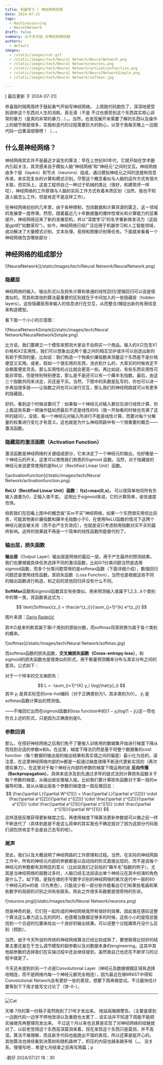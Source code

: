 ```yaml
---
title: 机器学习 | 神经网络初探
date: 2024-07-21
tags:
  - MachineLearning
  - NeuralNetwork
draft: false
summary: 从今天开始 对神经网络祛魅
authors:
  - default
images:
  - /static/images/cat.gif
  - /static/images/tech/Neural Network/NeuralNetwork.png
  - /static/images/tech/Neural Network/neurons.png
  - /static/images/tech/Neural Network/activationfunction.png
  - /static/images/tech/Neural Network/NeuralNetworkSimple.png
  - /static/images/tech/Neural Network/softmax.jpg

---
```


[ 最后更新 于 2024-07-21] 

恭喜我时隔两周终于鼓起勇气开始写神经网络。
上周跑代码跑伤了，深深地感受到调参这个东西对人生的消耗，真无语（不是
不过也感受到这个东西其实核心非常的暴力（是真的非常的暴力…），。当然，也发现展开来需要了解的东西以及操作上的细节倒是很多，实施和迭代的过程需要巨大的耐心，以至于我每天晚上一边跑代码一边重温琅琊榜！（…。

## 什么是神经网络？

神经网络其实并不是最近才诞生的算法：早在上世纪80年代，它就开始在学术圈内引起关注，其灵感来自于模拟人脑“神经网络”和”神经元“之间的交互。神经网络由多个层（layers）和节点（neurons）组成，通过模拟神经元之间的连接和信息传递，来实现复杂的计算和模式识别。尽管这个概念看似与人脑的运作方式有很大关联，但实际上，这是工程师自己一种过于机械的类比（很好，和建筑师一样哎），神经网络的工作原理与人脑的实际工作方式有着本质区别（当然，我也不知道人脑怎么工作，但是肯定不是这样工作）。

在神经网络初创的几年里，由于各种限制，包括数据和计算资源的匮乏，这一领域的发展曾一度停滞。然而，随着最近几十年数据量的爆炸性增长和计算能力的显著提升，神经网络迎来了新的发展契机，并以“深度学习”的名字重新焕发活力（这段是gpt的”如数家珍“）。如今，神经网络已经广泛应用于机器学习和人工智能领域，成功解决了大量模式识别、文本处理、音频和图像识别等任务。下面就来看看一个神经网络包含哪些部分：
## 神经网络的组成部分

![NeuralNetwork](/static/images/tech/Neural Network/NeuralNetwork.png) 

### 隐藏层

神经网络的输入、输出形式以及损失计算和普通的线性回归/逻辑回归可以说是很类似的。而其和其他的算法最重要的区别就在于中间加入的一些隐藏层（hidden layers）。这些隐藏层用来输入的信息进行在交互，从而整合/捕捉出新的有用信息来构造模型。

看下面一个小小的示意图：

![NeuralNetworkSimple](/static/images/tech/Neural Network/NeuralNetworkSimple.png) 

比方说，我们要建立一个模型来预测大家会不会购买一个商品。输入的X只包含X1价格和X2实用性，我们可以想象出这两个量之间的相互交护或许可以创造出新的有助于预测的量，比如说：我们构造一个物美价廉指数来测量这个东西是不是价格便宜又实用。或者，假如一个很实用的东西，洗衣机什么的，大家买的时候肯定不会朝着便宜货去，那么实用性的占比就会更高一些。再比如说，有些东西实用性可能非常低，但是特别特别便宜，那么是不是还可以有一个薅羊毛指数。最后，由这三个指数共同来决定，买还是不买。当然，下图中的系数是乱写的，你也可以进一步再加很多层——让指数之间也可以进行交互，那么我们的神经网路就可以有更多的隐藏层。

好的，看到这个时候该要问了：如果每一个神经元对输入都仅仅进行线性计算，你上面这些系数一顿操作猛如虎最后不还是线性的吗（我一开始看的时候也充满了这样的疑问）。没错，每一个神经元对输入所进行不能是线性计算，而要对每个分解量的权重进行变化才有意义。这也就是为什么神经网路中有一个很重要的概念——激活函数。

### 隐藏层的激活函数（Activation Function）

激活函数是神经网络的关键组成部分，它来决定了一个神经元的输出，也好像是一个神经元的开关。这里可以使用我们熟悉的Sigmoid 函数。当然，对于隐藏层的神经元来说更常使用的是ReLU（Rectified Linear Unit）函数。

![activationfunction](/static/images/tech/Neural Network/activationfunction.png) 

**ReLU（Rectified Linear Unit）函数： f(x)=max⁡(0,x)，**  可以很简单地将所有负输入值置为0，正输入值不变。 这相比于sigmoid来说，它的计算简单，收敛速度也快。

倘若我们在回看上图中的概念版”买or不买”神经网络，如果一个东西很实用但比较贵，可能其物美价廉指数和薅羊毛指数小于0，在使用ReLU函数的情况下这两个神经元就会被关闭（而不会产生负效应），也就是说只考虑耐用指数对买不买的最终影响。这样的效果就不再是一个简单的线性函数所能替代的了。

### 输出层，损失函数

**输出层**（Output Layer）输出层是网络的最后一层，用于产生最终的预测结果。我们也要根据具体任务选择不同的激活函数，比如0/1分类问题当然是选用sigmoid函数，而多个分类问题常用的是softmax函数（下面详细介绍），数值回归问题还是使用线性函数。其损失函数（Loss Function），当然也是根据这些不同的输出函数进行构造，和之前的其他回归并没有什么不同。

**SoftMax**函数和sigmoid函数其实有些类似，用来预测输入值属于1,2,3...k个类别中的哪一类，其函数表达式为：

$$ \text{Softmax}(z_i) = \frac{e^{z_i}}{\sum_{j=1}^{k} e^{z_j}} $$

图片来源：[Dario Radečić](https://medium.com/@radecicdario?source=post_page-----a7e1bc3ad60--------------------------------)

其中Zi是来判断其属于第i个类别的原始分数，而softmax将其转换为属于各个类别的概率。

![softmax](/static/images/tech/Neural Network/softmax.jpg)


而softmax函数的损失函数，**交叉熵损失函数（Cross-entropy loss）**，和sigmoid的损失函数也是很类似的形式，用于衡量预测概率分布与真实分布之间的差异。公式如下： 

对于一个样本的交叉熵损失： 

$$ L = -\sum_{i=1}^{K} y_i \log(\hat{y}_i) $$其中 $y_i$ 是真实标签的one-hot编码（对于正确类别为1，其余类别为0）。 $\hat{y}_i$ 是softmax函数计算出的预测值。

——不难回忆出而在sigmoid函数的loss function中的$(1-y_i)log(1-\hat{y}_i)$这一项也符合上述的形式，只是因为正确类别是0。

### 参数回调

那么，在搭好神经网络之后我们免不了要接入训练用的数据集开始进行梯度下降从而找到合适的参数w和b。在这里，梯度下降法仍然是基于将整个数据集的cost function（每个数据的输出层的输出结果和真实值之间的偏差）最小化为目的，请注意，在这里神经网络内部的w都是一起通过梯度递降不断迭代更新实现的（再次感叹暴力）。在这里对于每个神经元内部的参数的梯度下降运用的是 **反向传播（Backpropagation）**。具体来说涉及到先通过求导的链式法则计算损失函数关于每个参数的梯度，从输出层反推输入层。比如我们要计算损失函数对于第一层的w偏导的值，就从从输出层各个参数的梯度值一路反推回去： $$ \frac{\partial L}{\partial W^{[1]}} = \frac{\partial L}{\partial a^{[2]}} \cdot \frac{\partial a^{[2]}}{\partial z^{[2]}} \cdot \frac{\partial z^{[2]}}{\partial a^{[1]}} \cdot \frac{\partial a^{[1]}}{\partial z^{[1]}} \cdot \frac{\partial z^{[1]}}{\partial W^{[1]}}  $$
这样逐层反推获得更新梯度之后，再使用梯度下降算法更新参数就可以像之前一样不断迭代了（具体到底是不是这么简单的其实我也不确定就对了因为这部分代码我们调包侠肯定不会是自己去写的啦）。

### 尾声

至此，我们以及大概说明了神经网路的工作原理和过程。当然，在实际的神经网路工作中，所有的神经元内部的参数都是以自动挡的形式直接出现的，而不是说每个神经元的参数都有其明显的意义（比如说我们之前给的“薅羊毛”指数的例子）。尤其是当神经网络的层数过多时，人脑已经无法阅读出单个神经元在其中扮演的角色是什么了。如下图，是我在做的手写数字识别的神经网络的某次迭代中一层的60个神经元的w的值（0为黑色），只能说少有一部分些许能看出它们和某些笔画和某些数字的局部的识别之间有些联系，除此之外很多系数都是很奇特的形状。

![neurons.png](/static/images/tech/Neural Network/neurons.png)


但是神奇的是，它们在一起形成的神经网络竟然有很好的效果。因此我在感叹这整个算法这么暴力这么玄的同时，也感慨当数据足够多的时候，这些小小的旋钮总能找到一个合适的位置来给出一个良好的输出结果。可以说整个过程跟炼丹没什么区别（捂脸）。

当然，由于今天所说的传统的神经网络算法已经比较成熟了，要想取得比较好的结果主要还是在于怎么调节模型的超参数以及对数据本身的engineering。这其中其他超参数的选择我们在实操过程中还会继续提到，虽然我自己也还在不断学习的过程中就是了。

今天还未提到的另一个点是Convolutional Layer（神经元及数据根据区域有选择地相连，而不是网络内每一个神经元都完全相连），因为最近在做MNIST中得知Convolutional Network会有更好一些的表现，想要下周再做尝试。不过最快估计要等到下下周才能写文讨论了（饼-0-）。

---

![Cat](/static/images/cat.gif)

天哪 
7月的第一份稿子竟然拖到了21号才发出来。
拖延癌晚期警告。（主要是感到一边跑代码一边学不停地改进以及重跑也太累了…
说实话并不知道下周能不能把实操做完再整理完发出来。
不过这个月以来也总算是实现了对神经网络的祛魅就对了。以前老觉得这个东西高深莫测来着，现在发现这个东西只是莫测，并不高深。算法不难理解，而且新手代码也能跑出不错的表现，所以还算是挺开心的。
其他算法也继续看到决策树和随机森林了，积压的内容也越来越多啦（。。
没关系，慢慢写吧…
希望七月结束之前再写两篇；p

-鹅仔
2024/07/21 18：30
